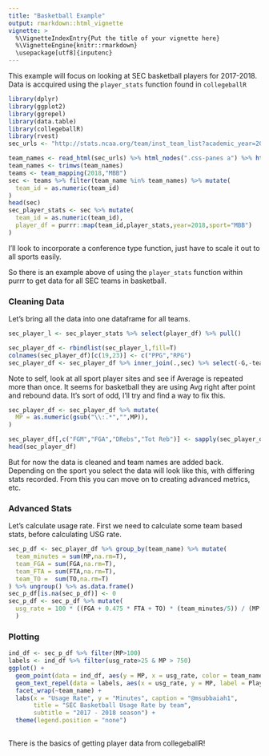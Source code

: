 ```yaml
---
title: "Basketball Example"
output: rmarkdown::html_vignette
vignette: >
  %\VignetteIndexEntry{Put the title of your vignette here}
  %\VignetteEngine{knitr::rmarkdown}
  \usepackage[utf8]{inputenc}
---
```


This example will focus on looking at SEC basketball players for 2017-2018. Data is accquired using the `player_stats` function found in `collegeballR`

```r
library(dplyr)
library(ggplot2)
library(ggrepel)
library(data.table)
library(collegeballR)
library(rvest)
sec_urls <- "http://stats.ncaa.org/team/inst_team_list?academic_year=2018&conf_id=911&division=1&sport_code=MBB"

team_names <- read_html(sec_urls) %>% html_nodes(".css-panes a") %>% html_text()
team_names <- trimws(team_names)
teams <- team_mapping(2018,"MBB")
sec <- teams %>% filter(team_name %in% team_names) %>% mutate(
  team_id = as.numeric(team_id)
)
head(sec)
sec_player_stats <- sec %>% mutate(
  team_id = as.numeric(team_id),
  player_df = purrr::map(team_id,player_stats,year=2018,sport="MBB")
)

```

I'll look to incorporate a conference type function, just have to scale it out to all sports easily. 

So there is an example above of using the `player_stats` function within purrr to get data for all SEC teams in basketball. 

### Cleaning Data

Let's bring all the data into one dataframe for all teams. 

```r
sec_player_l <- sec_player_stats %>% select(player_df) %>% pull()

sec_player_df <- rbindlist(sec_player_l,fill=T) 
colnames(sec_player_df)[c(19,23)] <- c("PPG","RPG")
sec_player_df <- sec_player_df %>% inner_join(.,sec) %>% select(-G,-team_id)
```


Note to self, look at all sport player sites and see if Average is repeated more than once. It seems for basketball they are using Avg right after point and rebound data. It's sort of odd, I'll try and find a way to fix this. 

```r
sec_player_df <- sec_player_df %>% mutate(
  MP = as.numeric(gsub("\\:.*","",MP)),
)

sec_player_df[,c("FGM","FGA","DRebs","Tot Reb")] <- sapply(sec_player_df[,c("FGM","FGA","DRebs","Tot Reb")],as.numeric)
head(sec_player_df)
```

But for now the data is cleaned and team names are added back. Depending on the sport you select the data will look like this, with differing stats recorded. From this you can move on to creating advanced metrics, etc. 

### Advanced Stats 

Let's calculate usage rate. First we need to calculate some team based stats, before calculating USG rate.

```r
sec_p_df <- sec_player_df %>% group_by(team_name) %>% mutate(
  team_minutes = sum(MP,na.rm=T),
  team_FGA = sum(FGA,na.rm=T),
  team_FTA = sum(FTA,na.rm=T),
  team_TO =  sum(TO,na.rm=T)
) %>% ungroup() %>% as.data.frame()
sec_p_df[is.na(sec_p_df)] <- 0
sec_p_df <- sec_p_df %>% mutate(
  usg_rate = 100 * ((FGA + 0.475 * FTA + TO) * (team_minutes/5)) / (MP * (team_FGA + 0.475 * team_FTA + team_TO))
  )
```


### Plotting 

```r
ind_df <- sec_p_df %>% filter(MP>100)
labels <- ind_df %>% filter(usg_rate>25 & MP > 750)
ggplot() +
  geom_point(data = ind_df, aes(y = MP, x = usg_rate, color = team_name)) + theme_bw(base_size=16) +
  geom_text_repel(data = labels, aes(x = usg_rate, y = MP, label = Player)) +
  facet_wrap(~team_name) + 
  labs(x = "Usage Rate", y = "Minutes", caption = "@msubbaiah1",
       title = "SEC Basketball Usage Rate by team",
       subtitle = "2017 - 2018 season") + 
  theme(legend.position = "none")
  
```

There is the basics of getting player data from collegeballR! 
